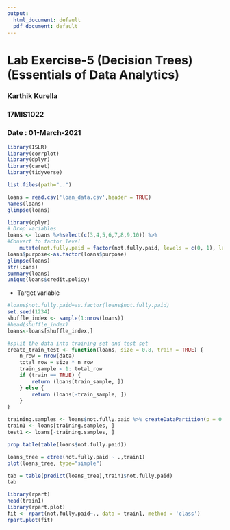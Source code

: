 ```yaml
---
output:
  html_document: default
  pdf_document: default
---
```

# Lab Exercise-5 (Decision Trees)(Essentials of Data Analytics)
### Karthik Kurella
### 17MIS1022
### Date : 01-March-2021

```r
library(ISLR)
library(corrplot)
library(dplyr)
library(caret)
library(tidyverse)

```

```r
list.files(path="..")
```

```r
loans = read.csv('loan_data.csv',header = TRUE)
names(loans)
glimpse(loans)
```
```r
library(dplyr)
# Drop variables
loans <- loans %>%select(c(3,4,5,6,7,8,9,10)) %>% 
#Convert to factor level
	mutate(not.fully.paid = factor(not.fully.paid, levels = c(0, 1), labels = c('No', 'Yes'))) %>%na.omit()
loans$purpose<-as.factor(loans$purpose)
glimpse(loans)
str(loans)
summary(loans)
unique(loans$credit.policy)
```
* Target variable
```r
#loans$not.fully.paid=as.factor(loans$not.fully.paid)
set.seed(1234)
shuffle_index <- sample(1:nrow(loans))
#head(shuffle_index)
loans<-loans[shuffle_index,]
```

```r
#split the data into training set and test set
create_train_test <- function(loans, size = 0.8, train = TRUE) {
    n_row = nrow(data)
    total_row = size * n_row
    train_sample < 1: total_row
    if (train == TRUE) {
        return (loans[train_sample, ])
    } else {
        return (loans[-train_sample, ])
    }
}
```

```r
training.samples <- loans$not.fully.paid %>% createDataPartition(p = 0.8, list = FALSE)
train1 <- loans[training.samples, ]
test1 <- loans[-training.samples, ]
```

```r
prop.table(table(loans$not.fully.paid))
```
```r
loans_tree = ctree(not.fully.paid ~ .,train1)
plot(loans_tree, type="simple")
```
```r
tab = table(predict(loans_tree),train1$not.fully.paid)
tab
```


```r
library(rpart)
head(train1)
library(rpart.plot)
fit <- rpart(not.fully.paid~., data = train1, method = 'class')
rpart.plot(fit)
```

